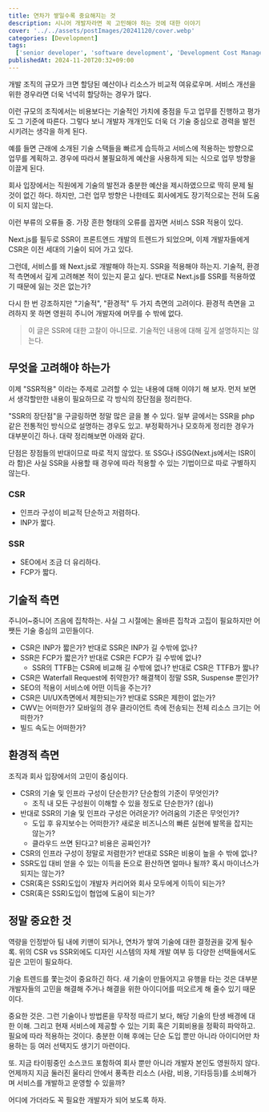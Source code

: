 ```yaml
---
title: 연차가 쌓일수록 중요해지는 것
description: 시니어 개발자라면 꼭 고민해야 하는 것에 대한 이야기
cover: '../../assets/postImages/20241120/cover.webp'
categories: [Development]
tags:
  ['senior developer', 'software development', 'Development Cost Management']
publishedAt: 2024-11-20T20:32+09:00
---
```


개발 조직의 규모가 크면 할당된 예산이나 리소스가 비교적 여유로우며. 서비스 개선을 위한 경우라면 더욱 넉넉히 할당하는 경우가 많다.

이런 규모의 조직에서는 비용보다는 기술적인 가치에 중점을 두고 업무를 진행하고 평가도 그 기준에 따른다. 그렇다 보니 개발자 개개인도 더욱 더 기술 중심으로 경력을 발전시키려는 생각을 하게 된다.

예를 들면 근래에 소개된 기술 스택들을 빠르게 습득하고 서비스에 적용하는 방향으로 업무를 계획하고. 경우에 따라서 불필요하게 예산을 사용하게 되는 식으로 업무 방향을 이끌게 된다.

회사 입장에서는 직원에게 기술의 발전과 충분한 예산을 제시하였으므로 딱히 문제 될 것이 없긴 하다. 하지만, 그런 업무 방향은 나한테도 회사에게도 장기적으로는 전혀 도움이 되지 않는다.

이런 부류의 오류들 중. 가장 흔한 형태의 오류를 꼽자면 서비스 SSR 적용이 있다.

Next.js를 필두로 SSR이 프론트엔드 개발의 트렌드가 되었으며, 이제 개발자들에게 CSR은 이전 세대의 기술이 되어 가고 있다.

그런데, 서비스를 왜 Next.js로 개발해야 하는지. SSR을 적용해야 하는지. 기술적, 환경적 측면에서 깊게 고려해본 적이 있는지 묻고 싶다. 반대로 Next.js를 SSR를 적용하였기 때문에 잃는 것은 없는가?

다시 한 번 강조하지만 "기술적", "환경적" 두 가지 측면의 고려이다. 환경적 측면을 고려하지 못 하면 영원히 주니어 개발자에 머무를 수 밖에 없다.

> 이 글은 SSR에 대한 고찰이 아니므로. 기술적인 내용에 대해 깊게 설명하지는 않는다.

## 무엇을 고려해야 하는가

이제 "SSR적용" 이라는 주제로 고려할 수 있는 내용에 대해 이야기 해 보자. 먼저 보면서 생각할만한 내용이 필요하므로 각 방식의 장단점을 정리한다.

"SSR의 장단점"을 구글링하면 정말 많은 글을 볼 수 있다. 일부 글에서는 SSR을 php같은 전통적인 방식으로 설명하는 경우도 있고. 부정확하거나 모호하게 정리한 경우가 대부분이긴 하나. 대략 정리해보면 아래와 같다.

단점은 장점들의 반대이므로 따로 적지 않았다. 또 SSG나 iSSG(Next.js에서는 ISR이라 함)은 사실 SSR을 사용할 때 경우에 따라 적용할 수 있는 기법이므로 따로 구별하지 않는다.

### CSR

- 인프라 구성이 비교적 단순하고 저렴하다.
- INP가 짧다.

### SSR

- SEO에서 조금 더 유리하다.
- FCP가 짧다.

## 기술적 측면

주니어~중니어 즈음에 집착하는. 사실 그 시절에는 올바른 집착과 고집이 필요하지만 어쨋든 기술 중심의 고민들이다.

- CSR은 INP가 짧은가? 반대로 SSR은 INP가 길 수밖에 없나?
- SSR은 FCP가 짧은가? 반대로 CSR은 FCP가 길 수밖에 없나?
  - SSR의 TTFB는 CSR에 비교해 길 수밖에 없나? 반대로 CSR은 TTFB가 짧나?
- CSR은 Waterfall Request에 취약한가? 해결책이 정말 SSR, Suspense 뿐인가?
- SEO의 적용이 서비스에 어떤 이득을 주는가?
- CSR은 UI/UX측면에서 제한되는가? 반대로 SSR은 제한이 없는가?
- CWV는 어떠한가? 모바일의 경우 클라이언트 측에 전송되는 전체 리소스 크기는 어떠한가?
- 빌드 속도는 어떠한가?

## 환경적 측면

조직과 회사 입장에서의 고민이 중심이다.

- CSR의 기술 및 인프라 구성이 단순한가? 단순함의 기준이 무엇인가?
  - 조직 내 모든 구성원이 이해할 수 있을 정도로 단순한가? (쉽나)
- 반대로 SSR의 기술 및 인프라 구성은 어려운가? 어려움의 기준은 무엇인가?
  - 도입 후 유지보수는 어떠한가? 새로운 비즈니스의 빠른 실현에 발목을 잡지는 않는가?
  - 클라우드 쓰면 된다고? 비용은 공짜인가?
- CSR의 인프라 구성이 정말로 저렴한가? 반대로 SSR은 비용이 높을 수 밖에 없나?
- SSR도입 대비 얻을 수 있는 이득을 돈으로 환산하면 얼마나 될까? 혹시 마이너스가 되지는 않는가?
- CSR(혹은 SSR)도입이 개발자 커리어와 회사 모두에게 이득이 되는가?
- CSR(혹은 SSR)도입이 협업에 도움이 되는가?

## 정말 중요한 것

역량을 인정받아 팀 내에 키맨이 되거나, 연차가 쌓여 기술에 대한 결정권을 갖게 될수록. 위의 CSR vs SSR외에도 디자인 시스템의 자체 개발 여부 등 다양한 선택들에서도 깊은 고민이 필요하다.

기술 트렌드를 쫓는것이 중요하긴 하다. 새 기술이 만들어지고 유행을 타는 것은 대부분 개발자들의 고민을 해결해 주거나 해결을 위한 아이디어를 떠오르게 해 줄수 있기 때문이다.

중요한 것은. 그런 기술이나 방법론을 무작정 따르기 보다, 해당 기술의 탄생 배경에 대한 이해. 그리고 현재 서비스에 제공할 수 있는 기회 혹은 기회비용을 정확히 파악하고. 필요에 따라 적용하는 것이다. 충분한 이해 후에는 단순 도입 뿐만 아니라 아이디어만 차용하는 등 여러 선택지도 생기기 마련이다.

또. 지금 타이핑중인 소스코드 포함하여 회사 뿐만 아니라 개발자 본인도 영원하지 않다. 언제까지 지금 둘러진 울타리 안에서 풍족한 리소스 (사람, 비용, 기타등등)를 소비해가며 서비스를 개발하고 운영할 수 있을까?

어디에 가더라도 꼭 필요한 개발자가 되어 보도록 하자.
